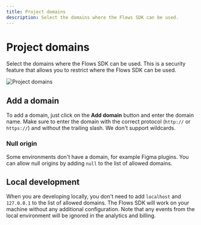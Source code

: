 ```yaml
---
title: Project domains
description: Select the domains where the Flows SDK can be used.
---
```


# Project domains

Select the domains where the Flows SDK can be used. This is a security feature that allows you to restrict where the Flows SDK can be used.

![Project domains](/project-setup/project-domains.png)

## Add a domain

To add a domain, just click on the **Add domain** button and enter the domain name. Make sure to enter the domain with the correct protocol (`http://` or `https://`) and without the trailing slash. We don't support wildcards.

### Null origin

Some environments don't have a domain, for example Figma plugins. You can allow null origins by adding `null` to the list of allowed domains.

## Local development

When you are developing locally, you don't need to add `localhost` and `127.0.0.1` to the list of allowed domains. The Flows SDK will work on your machine without any additional configuration. Note that any events from the local environment will be ignored in the analytics and billing.
